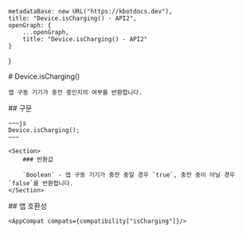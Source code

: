 
    metadataBase: new URL("https://kbotdocs.dev"),
    title: "Device.isCharging() - API2",
    openGraph: {
        ...openGraph,
        title: "Device.isCharging() - API2"
    }
}

<Section>
    # Device.isCharging()

    앱 구동 기기가 충전 중인지의 여부를 반환합니다.
</Section>
<Section>
    ## 구문

    ~~~js
    Device.isCharging();
    ~~~

    <Section>
        ### 반환값

        `Boolean` - 앱 구동 기기가 충전 중일 경우 `true`, 충전 중이 아닐 경우 `false`를 반환합니다.
    </Section>
</Section>
<Section>
    ## 앱 호환성

    <AppCompat compats={compatibility["isCharging"]}/>
</Section>